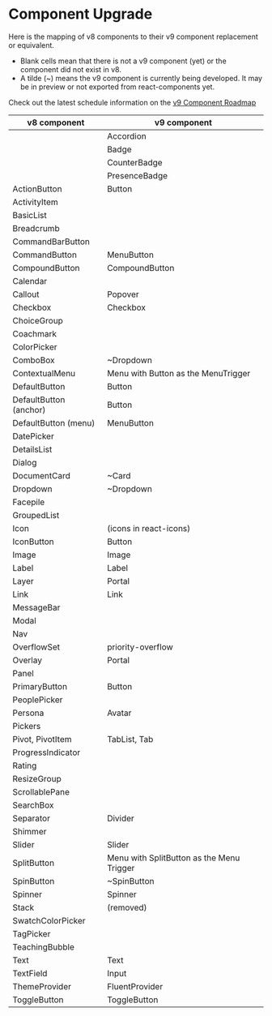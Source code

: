 
<Meta title="Concepts/Upgrading/from v8/Component Mapping" />

# Component Upgrade

Here is the mapping of v8 components to their v9 component replacement or equivalent.

- Blank cells mean that there is not a v9 component (yet) or the component did not exist in v8.
- A tilde (~) means the v9 component is currently being developed. It may be in preview or not exported from react-components yet.

Check out the latest schedule information on the [v9 Component Roadmap](https://github.com/microsoft/fluentui/wiki/Fluent-UI-React-v9-Component-Roadmap)

| v8 component           | v9 component                              |
| ---------------------- | ----------------------------------------- |
|                        | Accordion                                 |
|                        | Badge                                     |
|                        | CounterBadge                              |
|                        | PresenceBadge                             |
| ActionButton           | Button                                    |
| ActivityItem           |                                           |
| BasicList              |                                           |
| Breadcrumb             |                                           |
| CommandBarButton       |                                           |
| CommandButton          | MenuButton                                |
| CompoundButton         | CompoundButton                            |
| Calendar               |                                           |
| Callout                | Popover                                   |
| Checkbox               | Checkbox                                  |
| ChoiceGroup            |                                           |
| Coachmark              |                                           |
| ColorPicker            |                                           |
| ComboBox               | ~Dropdown                                 |
| ContextualMenu         | Menu with Button as the MenuTrigger       |
| DefaultButton          | Button                                    |
| DefaultButton (anchor) | Button                                    |
| DefaultButton (menu)   | MenuButton                                |
| DatePicker             |                                           |
| DetailsList            |                                           |
| Dialog                 |                                           |
| DocumentCard           | ~Card                                     |
| Dropdown               | ~Dropdown                                 |
| Facepile               |                                           |
| GroupedList            |                                           |
| Icon                   | (icons in react-icons)                    |
| IconButton             | Button                                    |
| Image                  | Image                                     |
| Label                  | Label                                     |
| Layer                  | Portal                                    |
| Link                   | Link                                      |
| MessageBar             |                                           |
| Modal                  |                                           |
| Nav                    |                                           |
| OverflowSet            | priority-overflow                         |
| Overlay                | Portal                                    |
| Panel                  |                                           |
| PrimaryButton          | Button                                    |
| PeoplePicker           |                                           |
| Persona                | Avatar                                    |
| Pickers                |                                           |
| Pivot, PivotItem       | TabList, Tab                              |
| ProgressIndicator      |                                           |
| Rating                 |                                           |
| ResizeGroup            |                                           |
| ScrollablePane         |                                           |
| SearchBox              |                                           |
| Separator              | Divider                                   |
| Shimmer                |                                           |
| Slider                 | Slider                                    |
| SplitButton            | Menu with SplitButton as the Menu Trigger |
| SpinButton             | ~SpinButton                               |
| Spinner                | Spinner                                   |
| Stack                  | (removed)                                 |
| SwatchColorPicker      |                                           |
| TagPicker              |                                           |
| TeachingBubble         |                                           |
| Text                   | Text                                      |
| TextField              | Input                                     |
| ThemeProvider          | FluentProvider                            |
| ToggleButton           | ToggleButton                              |
